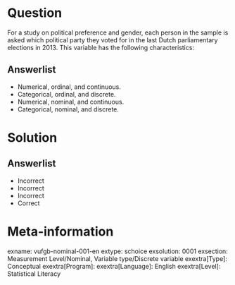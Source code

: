 Question
========
  
For a study on political preference and gender, each person in the sample is asked which political party they voted for in the last Dutch parliamentary elections in 2013. This variable has the following characteristics: 

Answerlist
----------
* Numerical, ordinal, and continuous.
* Categorical, ordinal, and discrete.
* Numerical, nominal, and continuous.
* Categorical, nominal, and discrete.

Solution
========

Answerlist
----------
* Incorrect
* Incorrect
* Incorrect
* Correct

Meta-information
================
exname: vufgb-nominal-001-en
extype: schoice
exsolution: 0001
exsection: Measurement Level/Nominal, Variable type/Discrete variable
exextra[Type]: Conceptual
exextra[Program]: 
exextra[Language]: English
exextra[Level]: Statistical Literacy
